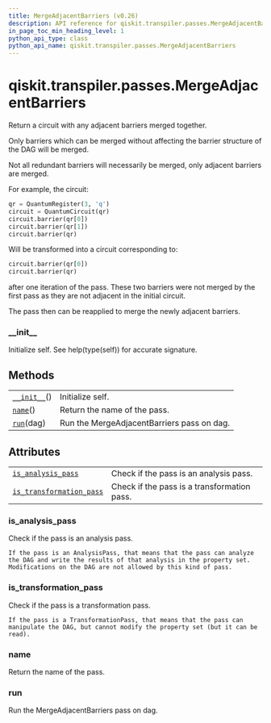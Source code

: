 ```yaml
---
title: MergeAdjacentBarriers (v0.26)
description: API reference for qiskit.transpiler.passes.MergeAdjacentBarriers in qiskit v0.26
in_page_toc_min_heading_level: 1
python_api_type: class
python_api_name: qiskit.transpiler.passes.MergeAdjacentBarriers
---
```


<span id="qiskit-transpiler-passes-mergeadjacentbarriers" />

# qiskit.transpiler.passes.MergeAdjacentBarriers

<Class id="qiskit.transpiler.passes.MergeAdjacentBarriers" isDedicatedPage={true} github="https://github.com/qiskit/qiskit/tree/stable/0.17/qiskit/transpiler/passes/utils/merge_adjacent_barriers.py" signature="MergeAdjacentBarriers(*args, **kwargs)" modifiers="class">
  Return a circuit with any adjacent barriers merged together.

  Only barriers which can be merged without affecting the barrier structure of the DAG will be merged.

  Not all redundant barriers will necessarily be merged, only adjacent barriers are merged.

  For example, the circuit:

  ```python
  qr = QuantumRegister(3, 'q')
  circuit = QuantumCircuit(qr)
  circuit.barrier(qr[0])
  circuit.barrier(qr[1])
  circuit.barrier(qr)
  ```

  Will be transformed into a circuit corresponding to:

  ```python
  circuit.barrier(qr[0])
  circuit.barrier(qr)
  ```

  after one iteration of the pass. These two barriers were not merged by the first pass as they are not adjacent in the initial circuit.

  The pass then can be reapplied to merge the newly adjacent barriers.

  ### \_\_init\_\_

  <Function id="qiskit.transpiler.passes.MergeAdjacentBarriers.__init__" signature="__init__()">
    Initialize self. See help(type(self)) for accurate signature.
  </Function>

  ## Methods

  |                                                                                                                                    |                                            |
  | ---------------------------------------------------------------------------------------------------------------------------------- | ------------------------------------------ |
  | [`__init__`](#qiskit.transpiler.passes.MergeAdjacentBarriers.__init__ "qiskit.transpiler.passes.MergeAdjacentBarriers.__init__")() | Initialize self.                           |
  | [`name`](#qiskit.transpiler.passes.MergeAdjacentBarriers.name "qiskit.transpiler.passes.MergeAdjacentBarriers.name")()             | Return the name of the pass.               |
  | [`run`](#qiskit.transpiler.passes.MergeAdjacentBarriers.run "qiskit.transpiler.passes.MergeAdjacentBarriers.run")(dag)             | Run the MergeAdjacentBarriers pass on dag. |

  ## Attributes

  |                                                                                                                                                                            |                                             |
  | -------------------------------------------------------------------------------------------------------------------------------------------------------------------------- | ------------------------------------------- |
  | [`is_analysis_pass`](#qiskit.transpiler.passes.MergeAdjacentBarriers.is_analysis_pass "qiskit.transpiler.passes.MergeAdjacentBarriers.is_analysis_pass")                   | Check if the pass is an analysis pass.      |
  | [`is_transformation_pass`](#qiskit.transpiler.passes.MergeAdjacentBarriers.is_transformation_pass "qiskit.transpiler.passes.MergeAdjacentBarriers.is_transformation_pass") | Check if the pass is a transformation pass. |

  ### is\_analysis\_pass

  <Attribute id="qiskit.transpiler.passes.MergeAdjacentBarriers.is_analysis_pass">
    Check if the pass is an analysis pass.

    If the pass is an AnalysisPass, that means that the pass can analyze the DAG and write the results of that analysis in the property set. Modifications on the DAG are not allowed by this kind of pass.
  </Attribute>

  ### is\_transformation\_pass

  <Attribute id="qiskit.transpiler.passes.MergeAdjacentBarriers.is_transformation_pass">
    Check if the pass is a transformation pass.

    If the pass is a TransformationPass, that means that the pass can manipulate the DAG, but cannot modify the property set (but it can be read).
  </Attribute>

  ### name

  <Function id="qiskit.transpiler.passes.MergeAdjacentBarriers.name" signature="name()">
    Return the name of the pass.
  </Function>

  ### run

  <Function id="qiskit.transpiler.passes.MergeAdjacentBarriers.run" signature="run(dag)">
    Run the MergeAdjacentBarriers pass on dag.
  </Function>
</Class>

